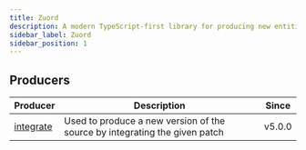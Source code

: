 ```yaml
---
title: Zuord
description: A modern TypeScript-first library for producing new entities from existing ones, usable at both runtime and type level.
sidebar_label: Zuord 
sidebar_position: 1
---
```


## Producers

| Producer | Description | Since | 
|----------|-------------|-------|
| [integrate](/docs/api/library/integrate) | Used to produce a new version of the source by integrating the given patch | v5.0.0 |